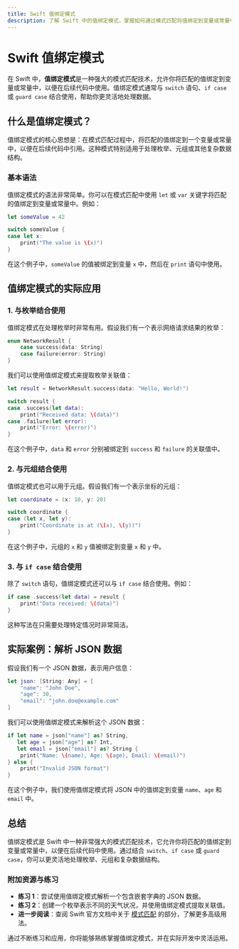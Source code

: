 ```yaml
---
title: Swift 值绑定模式
description: 了解 Swift 中的值绑定模式，掌握如何通过模式匹配将值绑定到变量或常量中，并应用于实际场景。
---
```


# Swift 值绑定模式

在 Swift 中，**值绑定模式**是一种强大的模式匹配技术，允许你将匹配的值绑定到变量或常量中，以便在后续代码中使用。值绑定模式通常与 `switch` 语句、`if case` 或 `guard case` 结合使用，帮助你更灵活地处理数据。

## 什么是值绑定模式？

值绑定模式的核心思想是：在模式匹配过程中，将匹配的值绑定到一个变量或常量中，以便在后续代码中引用。这种模式特别适用于处理枚举、元组或其他复杂数据结构。

### 基本语法

值绑定模式的语法非常简单。你可以在模式匹配中使用 `let` 或 `var` 关键字将匹配的值绑定到变量或常量中。例如：

```swift
let someValue = 42

switch someValue {
case let x:
    print("The value is \(x)")
}
```

在这个例子中，`someValue` 的值被绑定到变量 `x` 中，然后在 `print` 语句中使用。

## 值绑定模式的实际应用

### 1. 与枚举结合使用

值绑定模式在处理枚举时非常有用。假设我们有一个表示网络请求结果的枚举：

```swift
enum NetworkResult {
    case success(data: String)
    case failure(error: String)
}
```

我们可以使用值绑定模式来提取枚举关联值：

```swift
let result = NetworkResult.success(data: "Hello, World!")

switch result {
case .success(let data):
    print("Received data: \(data)")
case .failure(let error):
    print("Error: \(error)")
}
```

在这个例子中，`data` 和 `error` 分别被绑定到 `success` 和 `failure` 的关联值中。

### 2. 与元组结合使用

值绑定模式也可以用于元组。假设我们有一个表示坐标的元组：

```swift
let coordinate = (x: 10, y: 20)

switch coordinate {
case (let x, let y):
    print("Coordinate is at (\(x), \(y))")
}
```

在这个例子中，元组的 `x` 和 `y` 值被绑定到变量 `x` 和 `y` 中。

### 3. 与 `if case` 结合使用

除了 `switch` 语句，值绑定模式还可以与 `if case` 结合使用。例如：

```swift
if case .success(let data) = result {
    print("Data received: \(data)")
}
```

这种写法在只需要处理特定情况时非常简洁。

## 实际案例：解析 JSON 数据

假设我们有一个 JSON 数据，表示用户信息：

```swift
let json: [String: Any] = [
    "name": "John Doe",
    "age": 30,
    "email": "john.doe@example.com"
]
```

我们可以使用值绑定模式来解析这个 JSON 数据：

```swift
if let name = json["name"] as? String,
   let age = json["age"] as? Int,
   let email = json["email"] as? String {
    print("Name: \(name), Age: \(age), Email: \(email)")
} else {
    print("Invalid JSON format")
}
```

在这个例子中，我们使用值绑定模式将 JSON 中的值绑定到变量 `name`、`age` 和 `email` 中。

## 总结

值绑定模式是 Swift 中一种非常强大的模式匹配技术，它允许你将匹配的值绑定到变量或常量中，以便在后续代码中使用。通过结合 `switch`、`if case` 或 `guard case`，你可以更灵活地处理枚举、元组和复杂数据结构。

### 附加资源与练习

- **练习 1**：尝试使用值绑定模式解析一个包含嵌套字典的 JSON 数据。
- **练习 2**：创建一个枚举表示不同的天气状况，并使用值绑定模式提取关联值。
- **进一步阅读**：查阅 Swift 官方文档中关于 [模式匹配](https://docs.swift.org/swift-book/ReferenceManual/Patterns.html) 的部分，了解更多高级用法。

通过不断练习和应用，你将能够熟练掌握值绑定模式，并在实际开发中灵活运用。